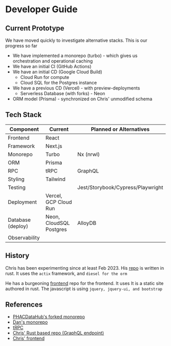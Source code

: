 # Developer Guide

## Current Prototype

We have moved quickly to investigate alternative stacks.
This is our progress so far

- We have implemented a monorepo (turbo) - which gives us orchestration and operational caching
- We have an initial CI (GitHub Actions)
- We have an initial CD (Google Cloud Build)
  - Cloud Run for compute
  - Cloud SQL for the Postgres instance
- We have a previous CD (Vercel) - with preview-deployments
  - Serverless Database (with forks) - Neon
- ORM model (Prisma) - synchronized on Chris' unmodified schema

## Tech Stack

| Component         | Current                 | Planned or Alternatives           |
| ----------------- | ----------------------- | --------------------------------- |
| Frontend          | React                   |                                   |
| Framework         | Next.js                 |                                   |
| Monorepo          | Turbo                   | Nx (nrwl)                         |
| ORM               | Prisma                  |                                   |
| RPC               | tRPC                    | GraphQL                           |
| Styling           | Tailwind                |                                   |
| Testing           |                         | Jest/Storybook/Cypress/Playwright |
| Deployment        | Vercel, GCP Cloud Run   |                                   |
| Database (deploy) | Neon, CloudSQL Postgres | AlloyDB                           |
| Observability     |                         |                                   |

## History

Chris has been experimenting since at least Feb 2023.
His [repo](https://github.com/ToferC/epi_center) is written in rust.
It uses the `actix` framework, and `diesel for the orm`

He has a burgeoning [frontend](https://github.com/ToferC/epifront) repo for the frontend.
It uses
It is a static site authored in rust. The javascript is using `jquery, jquery-ui, and bootstrap`

## References

- [PHACDataHub's forked monorepo](https://github.com/PHACDataHub/phac-epi-garden)
- [Dan's monorepo](https://github.com/daneroo/phac-epi-garden)
- [tRPC](https://trpc.io/)
- [Chris' Rust based repo (GraphQL endpoint)](https://github.com/ToferC/epi_center)
- [Chris' frontend](https://github.com/ToferC/epifront)
